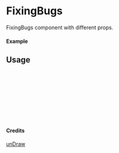 
<Meta of={FixingBugs} title="unDraw/FixingBugs" />

# FixingBugs

FixingBugs component with different props.

#### Example

<Canvas of={FixingBugs.Primary} />

## Usage

```ts
import { FixingBugs } from "yadl-ui";

const Example = () => {
  return (
      <FixingBugs />
  );
};

export default Example;
```

#### Credits
[unDraw](https://undraw.co/illustrations)
